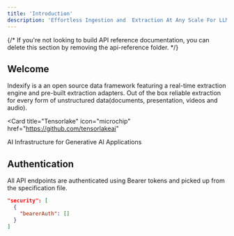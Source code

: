 ```yaml
---
title: 'Introduction'
description: 'Effortless Ingestion and  Extraction At Any Scale For LLMs'
---
```


{/* <Note>
  If you're not looking to build API reference documentation, you can delete
  this section by removing the api-reference folder.
</Note> */}

## Welcome

Indexify is a an open source data framework featuring a real-time extraction engine and pre-built extraction adapters. Out of the box reliable extraction for every form of unstructured data(documents, presentation, videos and audio).

<Card
  title="Tensorlake"
  icon="microchip"
  href="https://github.com/tensorlakeai"
>
  AI Infrastructure for Generative AI Applications
</Card>

## Authentication

All API endpoints are authenticated using Bearer tokens and picked up from the specification file.

```json
"security": [
  {
    "bearerAuth": []
  }
]
```
